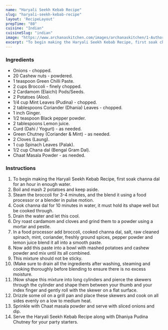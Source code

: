 ---
name: "Haryali Seekh Kebab Recipe"
slug: "haryali-seekh-kebab-recipe"
layout: 'RecipeLayout'
prepTime: "80"
cuisine: "Indian"
cuisineSlug: "indian"
image: "https://www.archanaskitchen.com/images/archanaskitchen/1-Author/Gauravi_Vinay/Haryali_Seekh_kebab.jpg"
excerpt: "To begin making the Haryali Seekh Kebab Recipe, first soak channa dal for an hour in enough water"
---

### Ingredients

- Onions - chopped.
- 20 Cashew nuts - powdered.
- 1 teaspoon Green Chilli Paste.
- 2 cups Broccoli - finely chopped.
- 2 Cardamom (Elaichi) Pods/Seeds.
- 2 Potatoes (Aloo).
- 1/4 cup Mint Leaves (Pudina) - chopped.
- 2 tablespoons Coriander (Dhania) Leaves - chopped.
- 1 inch Ginger.
- 1/2 teaspoon Black pepper powder.
- 2 tablespoons Lemon juice.
- Curd (Dahi / Yogurt) - as needed.
- Green Chutney (Coriander & Mint) - as needed.
- 2 Cloves (Laung).
- 1 cup Spinach Leaves (Palak).
- 1/2 cup Chana dal (Bengal Gram Dal).
- Chaat Masala Powder - as needed.

### Instructions

1. To begin making the Haryali Seekh Kebab Recipe, first soak channa dal for an hour in enough water.
1. Boil and mash 2 potatoes and keep aside.
1. Steam the broccoli for 3-4 minutes, and the blend it using a food processor or a blender in pulse motion.
1.  Cook channa dal for 10 minutes in water, it must hold its shape well but be cooked through.
1. Drain the water and let this cool.
1. Dry roast cardamom and cloves and grind them to a powder using a mortar and pestle.
1. In a food processor add broccoli, cooked channa dal, salt, raw cleaned spinach, mint, coriander, freshly ground spices, pepper powder and lemon juice blend it all into a smooth paste.
1. Now add this paste into a bowl with mashed potatoes and cashew powder and mix until its all combined.
1. This mixture should not be sticky.
1. (Make sure to drain all the ingredients after washing, steaming and cooking thoroughly before blending to ensure there is no excess moisture.
1. )Now shape this mixture into long cylinders and pierce the skewers through the cylinder and shape them between your thumb and your index finger and gently roll with the skewer on a flat surface.
1. Drizzle some oil on a grill pan and place these skewers and cook on all sides evenly on a low to medium heat.
1. Sprinkle with Chaat masala powder and serve with sliced onions and dip.
1. Serve the Haryali Seekh Kebab Recipe along with Dhaniya Pudina Chutney for your party starters.
